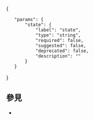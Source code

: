 {{Documentation subpage}}
<!-- Please place categories where indicated at the bottom of this page and interwikis at Wikidata (see [[Wikipedia:Wikidata]]) -->
{{Ombox
| type  = notice
| image = [[File:Information icon.svg|40px|alt=|link=]]
| text  = '''該模版僅適用於[[WP:DRAFTS|草稿頁面]]'''。使用在[[WP:ARTICLE|主條目頁面]]中會產生錯誤信息提示。
}}

{{collapsible option|default=expanded}}

<templatedata>
{
	"params": {
		"state": {
			"label": "state",
			"type": "string",
			"required": false,
			"suggested": false,
			"deprecated": false,
			"description": ""
		}
	}
}
</templatedata>

== 參見 ==
* {{tl|Arrowverse}}

<includeonly>{{sandbox other||
<!-- Categories below this line, please; interwikis at Wikidata -->
[[Category:綠箭宇宙草稿|_]]
}}</includeonly>